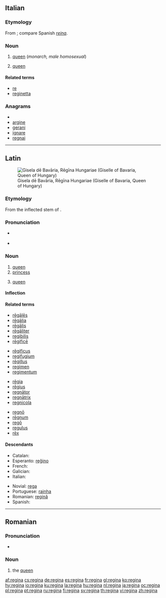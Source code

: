 {{also|Regina|regină|reġina}}
==Italian==
{{wikipedia|lang=it}}

===Etymology===
From {{etyl|la|it}} {{term|regina|rēgīna|lang=la}}; compare Spanish ''[[reina]]''.

===Noun===
{{it-noun|regin|f|a|e}}

# [[queen]] (''monarch, male homosexual'')
# {{chess|lang=it}} [[queen]]

====Related terms====
* [[re]]
* [[reginetta]]

===Anagrams===
* {{alphagram|aeginr}}
* [[argine#Italian|argine]]
* [[gerani#Italian|gerani]]
* [[ignare#Italian|ignare]]
* [[regnai#Italian|regnai]]

----

==Latin==
[[Image:Giselle of Bavaria.jpg|thumb|Gisela dē Bavāria, Rēgīna Hungariae (Giselle of Bavaria, Queen of Hungary)]]

===Etymology===
From the inflected stem of {{term|rex|rēx|king|lang=la}}.

===Pronunciation===
* {{a|Classical}} {{IPA|/reːˈgiː.na/|lang=la}}
* {{audio|la-cls-regina.ogg|Audio (Classical)}}

===Noun===
{{la-noun|rēgīna|reginae|rēgīnae|f|first}}

# [[queen]]
# [[princess]]
# {{context|Later Latin|chess|lang=la}} [[queen]]

====Inflection====
{{la-decl-1st|regin|rēgīn}}

====Related terms====
{{top4}}
* [[regales|rēgālēs]]
* [[regalia#Latin|rēgālia]]
* [[regalis|rēgālis]]
* [[regaliter|rēgāliter]]
* [[regibilis]]
* [[regifice|rēgificē]]
{{mid4}}
* [[regificus|rēgificus]]
* [[regifugium]]
* [[regillus|rēgillus]]
* [[regimen#Latin|regimen]]
* [[regimentum]]
{{mid4}}
* [[regia|rēgia]]
* [[regius|rēgius]]
* [[regnator|regnātor]]
* [[regnatrix|regnātrix]]
* [[regnicola]]
{{mid4}}
* [[regno|regnō]]
* [[regnum|rēgnum]]
* [[rego|regō]]
* [[regulus|regulus]]
* [[rex|rēx]]
{{bottom}}

====Descendants====
{{top2}}
* Catalan: {{l|ca|reina}}
* Esperanto: [[reĝino]]
* French: {{l|fr|reine}}
* Galician: {{l|gl|raíña}}
* Italian: {{l|it|regina}}
{{mid2}}
* Novial: [[rega#Novial|rega]]
* Portuguese: [[rainha]]
* Romanian: [[regină]]
* Spanish: {{l|es|reina}}
{{bottom}}

----

==Romanian==

===Pronunciation===
* {{IPA|[re'ʤi.na]|lang=ro}}

===Noun===
{{ro-noun-def|fs|na|regină}}

# the [[queen]]

[[af:regina]]
[[cs:regina]]
[[de:regina]]
[[es:regina]]
[[fr:regina]]
[[gl:regina]]
[[ko:regina]]
[[hy:regina]]
[[io:regina]]
[[ku:regina]]
[[la:regina]]
[[hu:regina]]
[[nl:regina]]
[[ja:regina]]
[[oc:regina]]
[[pl:regina]]
[[pt:regina]]
[[ru:regina]]
[[fi:regina]]
[[sv:regina]]
[[th:regina]]
[[vi:regina]]
[[zh:regina]]